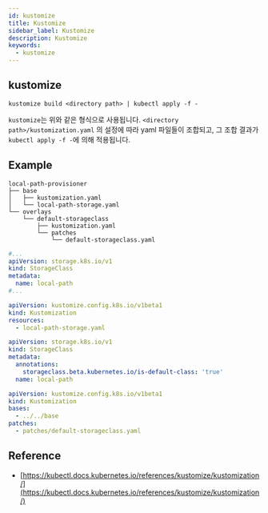 ```yaml
---
id: kustomize
title: Kustomize
sidebar_label: Kustomize
description: Kustomize
keywords:
  - kustomize
---
```


## kustomize

```shell
kustomize build <directory path> | kubectl apply -f -
```

`kustomize`는 위와 같은 형식으로 사용됩니다. `<directory path>/kustomization.yaml` 의 설정에 따라 yaml 파일들이 조합되고, 그 조합 결과가 `kubectl apply -f -`에 의해 적용됩니다.

## Example

```shell
local-path-provisioner
├── base
│   ├── kustomization.yaml
│   └── local-path-storage.yaml
└── overlays
    └── default-storageclass
        ├── kustomization.yaml
        └── patches
            └── default-storageclass.yaml
```

```yaml title="local-path-provisioner/base/local-path-storage.yaml"
#...
apiVersion: storage.k8s.io/v1
kind: StorageClass
metadata:
  name: local-path
#...
```

```yaml title="local-path-provisioner/base/kustomization.yaml"
apiVersion: kustomize.config.k8s.io/v1beta1
kind: Kustomization
resources:
  - local-path-storage.yaml
```

```yaml title="local-path-provisioner/overlays/default-storageclass/patchs/default-storageclass.yaml" {5}
apiVersion: storage.k8s.io/v1
kind: StorageClass
metadata:
  annotations:
    storageclass.beta.kubernetes.io/is-default-class: 'true'
  name: local-path
```

```yaml title="local-path-provisioner/overlays/default-storageclass/kustomization.yaml"
apiVersion: kustomize.config.k8s.io/v1beta1
kind: Kustomization
bases:
  - ../../base
patches:
  - patches/default-storageclass.yaml
```

## Reference

- [https://kubectl.docs.kubernetes.io/references/kustomize/kustomization/](https://kubectl.docs.kubernetes.io/references/kustomize/kustomization/)
